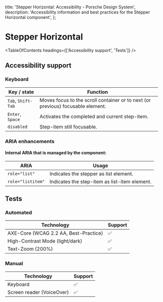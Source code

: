 
  title: 'Stepper Horizontal: Accessibility - Porsche Design System',
  description: 'Accessibility information and best practices for the Stepper Horizontal component',
};

# Stepper Horizontal <ComponentStatus tagName="p-stepper-horizontal"></ComponentStatus>

<TableOfContents headings={['Accessibility support', 'Tests']} />

## Accessibility support

### Keyboard

| Key / state        | Function                                                                        |
| ------------------ | ------------------------------------------------------------------------------- |
| `Tab`, `Shift-Tab` | Moves focus to the scroll container or to next (or previous) focusable element. |
| `Enter`, `Space`   | Activates the completed and current step-item.                                  |
| `disabled`         | Step-item still focusable.                                                      |

### ARIA enhancements

#### Internal **ARIA** that is managed by the component:

| ARIA              | Usage                                         |
| ----------------- | --------------------------------------------- |
| `role="list"`     | Indicates the stepper as list element.        |
| `role="listitem"` | Indicates the step-item as list-item element. |

## Tests

### Automated

| Technology                            | Support |
| ------------------------------------- | ------- |
| AXE-Core (WCAG 2.2 AA, Best-Practice) | ✅      |
| High-Contrast Mode (light/dark)       | ✅      |
| Text-Zoom (200%)                      | ✅      |

### Manual

| Technology                | Support |
| ------------------------- | ------- |
| Keyboard                  | ✅      |
| Screen reader (VoiceOver) | ✅      |
